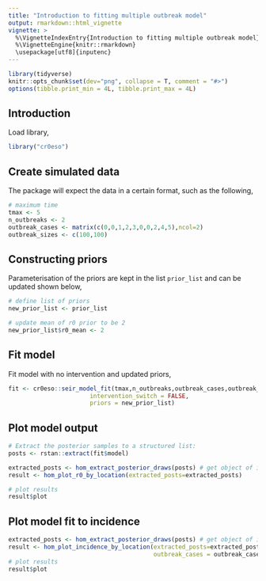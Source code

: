 ```yaml
---
title: "Introduction to fitting multiple outbreak model"
output: rmarkdown::html_vignette
vignette: >
  %\VignetteIndexEntry{Introduction to fitting multiple outbreak model}
  %\VignetteEngine{knitr::rmarkdown}
  \usepackage[utf8]{inputenc}
---
```


```r
library(tidyverse)
knitr::opts_chunk$set(dev="png", collapse = T, comment = "#>")
options(tibble.print_min = 4L, tibble.print_max = 4L)

```

## Introduction

Load library,

```r
library("cr0eso")
```

## Create simulated data

The package will expect the data in a certain format, such as the following,

```r
# maximum time
tmax <- 5
n_outbreaks <- 2
outbreak_cases <- matrix(c(0,0,1,2,3,0,0,2,4,5),ncol=2)
outbreak_sizes <- c(100,100)
```


## Constructing priors

Parameterisation of the priors are kept in the list `prior_list` and can be updated shown below,

```r
# define list of priors
new_prior_list <- prior_list

# update mean of r0 prior to be 2
new_prior_list$r0_mean <- 2
```


## Fit model

Fit model with no intervention and updated priors,

```r

fit <- cr0eso::seir_model_fit(tmax,n_outbreaks,outbreak_cases,outbreak_sizes,
                       intervention_switch = FALSE,
                       priors = new_prior_list)
```

## Plot model output

```r
# Extract the posterior samples to a structured list:
posts <- rstan::extract(fit$model)

extracted_posts <- hom_extract_posterior_draws(posts) # get object of incidence and zeta
result <- hom_plot_r0_by_location(extracted_posts=extracted_posts)

# plot results
result$plot
```

## Plot model fit to incidence

```r
extracted_posts <- hom_extract_posterior_draws(posts) # get object of incidence and r0
result <- hom_plot_incidence_by_location(extracted_posts=extracted_posts,
                                         outbreak_cases = outbreak_cases)
# plot results
result$plot
```
